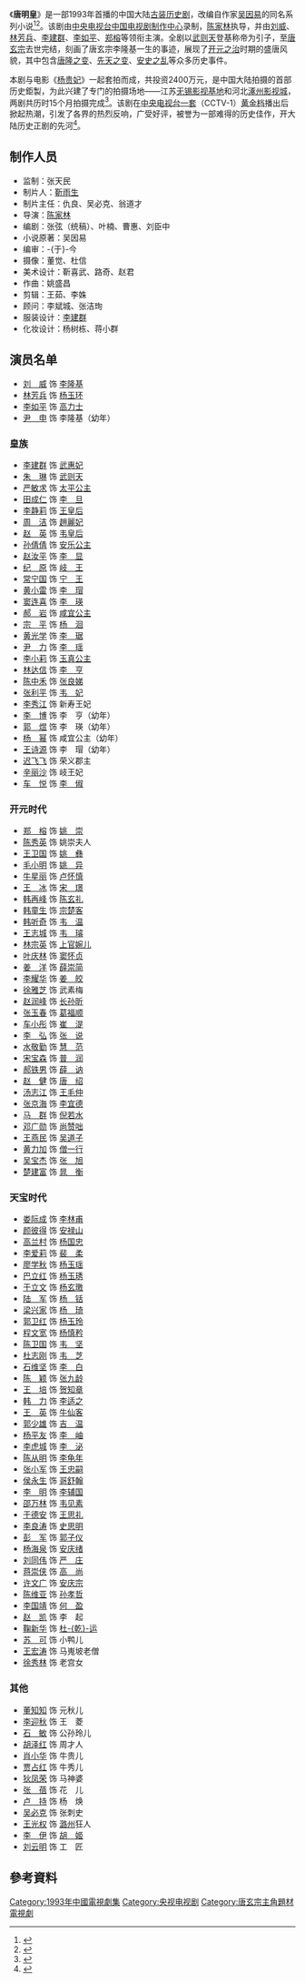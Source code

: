 {{Infobox television
| show_name = 唐明皇
| eng_name = 
| image = 电视剧唐明皇.jpg
| caption = 电视剧海报
| genre = [[历史剧|历史剧]] - [[古装剧|古装]]、宫廷、传记
| format = [[电视连续剧|电视连续剧]]
| based_on = [[吴因易|吴因易]]《唐明皇》系列
| writer = 张弦、叶楠、曹惠、刘臣中
| director = [[陈家林|陈家林]]
| assistance_director = 黄力加、郭少雄、杨捷、陈星、陈卫国、李明、于德安、倪克、程文宽、张力涓
| starring = [[刘威|刘威]]、[[林芳兵|林芳兵]]、[[李建群_(演员)|李建群]]、<br />[[李如平|李如平]]、[[郑榕|郑榕]]
| voices = 吴俊全、狄菲菲、齐杰
| country = {{中国大陆}}
| language = [[普通话|普通话]]
| subtitle = 薛夫彬、王湘衡
| num_episodes = 40集
| theme_music_composer = 姚盛昌
| opentheme = 
| composer = 
| lyricist = 
| endtheme = 
| composer_2 = 
| lyricist_2 = 
| interlude = 
| produce_year = 1990年－1991年
| producer = 靳雨生
| supervising_producer = 张天民
| consultant = 李斌城、张洁珣
| story_editor = 于今
| editor = 王茹、李姝
| location = 江苏[[无锡影视基地|无锡]]、河北[[涿州影视城|涿州]]
| cinematography = 杜信、董觉、杨凯
| company = [[中国中央电视台|中央电视台]]
| channel = [[央视一套|央视一套]]
| picture_format = [[PAL制式|PAL]]
| first_aired = 1993年
| last_aired = 
}}

《'''唐明皇'''》是一部1993年首播的中国大陆[[古装剧|古装]][[历史剧|历史剧]]，改编自作家[[吴因易|吴因易]]的同名系列小说<ref>{{cite news | title=“唐明皇系列”挑战“康熙王朝” | url=http://enjoy.eastday.com/epublish/gb/paper191/20011210/class019100002/hwz543200.htm | newspaper=[[天府早报|天府早报]] | date=2002-01-08 | access-date=2014-07-26 | archive-url=https://web.archive.org/web/20160304141945/http://enjoy.eastday.com/epublish/gb/paper191/20011210/class019100002/hwz543200.htm | archive-date=2016-03-04 | dead-url=yes }}</ref><ref>{{cite news | title=文脉串联古今———川籍艺术家的大唐情缘 | url=http://sichuandaily.scol.com.cn/2007/03/09/20070309547424446346.htm | newspaper=四川日报 | date=2007-03-09 | accessdate=2014-07-26 | archive-date=2016-03-04 | archive-url=https://web.archive.org/web/20160304222336/http://sichuandaily.scol.com.cn/2007/03/09/20070309547424446346.htm | dead-url=no }}</ref>。该剧由[[中国中央电视台|中央电视台]][[中国电视剧制作中心|中国电视剧制作中心]]录制，[[陈家林|陈家林]]执导，并由[[刘威|刘威]]、[[林芳兵|林芳兵]]、[[李建群_(演员)|李建群]]、[[李如平|李如平]]、[[郑榕|郑榕]]等领衔主演。全剧以[[武则天|武则天]]登基称帝为引子，至[[唐玄宗|唐玄宗]]去世完结，刻画了唐玄宗李隆基一生的事迹，展现了[[开元之治|开元之治]]时期的盛唐风貌，其中包含[[唐隆之变|唐隆之变]]、[[先天之变|先天之变]]、[[安史之乱|安史之乱]]等众多历史事件。

本剧与电影《[[杨贵妃_(1992年电影)|杨贵妃]]》一起套拍而成，共投资2400万元，是中国大陆拍摄的首部历史鉅製，为此兴建了专门的拍摄场地——江苏[[无锡影视基地|无锡影视基地]]和河北[[涿州影视城|涿州影视城]]，两剧共历时15个月拍摄完成<ref>{{cite journal | author=徐一鸣 | title=《唐明皇》将向大家拜年 | url=http://www.cnki.com.cn/article/cjfdtotal-dypj199301048.htm | journal=电影评介 | year=1993 | issue=01 | access-date=2014-07-27 | archive-date=2016-03-04 | archive-url=https://web.archive.org/web/20160304103847/http://www.cnki.com.cn/article/cjfdtotal-dypj199301048.htm | dead-url=no }}</ref>。该剧在[[中央电视台一套|中央电视台一套]]（CCTV-1）[[黄金时段|黄金档]]播出后掀起热潮，引发了各界的热烈反响，广受好评，被誉为一部难得的历史佳作，开大陆历史正剧的先河<ref>{{cite news | title=《唐明皇》重出江湖 刘威“皇气”再现央视(图) | url=http://ent.sina.com.cn/v/m/2006-10-19/12201290744.html | newspaper=新浪娱乐 | date=2006-10-19 | accessdate=2014-07-26 | archive-date=2016-03-04 | archive-url=https://web.archive.org/web/20160304125421/http://ent.sina.com.cn/v/m/2006-10-19/12201290744.html | dead-url=no }}</ref>。

== 制作人员 ==
*监制：张天民
*制片人：[[靳雨生|靳雨生]]
*制片主任：仇良、吴必克、翁道才
*导演：[[陈家林|陈家林]]
*编剧：张弦（统稿）、叶楠、曹惠、刘臣中
*小说原著：吴因易
*编审：-{于}-今
*摄像：董觉、杜信
*美术设计：靳喜武、路奇、赵君
*作曲：姚盛昌
*剪辑：王茹、李姝
*顾问：李斌城、张洁珣
*服装设计：[[李建群_(演员)|李建群]]
*化妆设计：杨树栋、蒋小群

== 演员名单 ==
* [[刘威|刘　威]] 饰 [[唐玄宗|李隆基]]
* [[林芳兵|林芳兵]] 饰 [[杨贵妃|杨玉环]]
* [[李如平|李如平]] 饰 [[高力士|高力士]]
* [[尹申|尹　申]] 饰 李隆基（幼年）

=== 皇族 ===
* [[李建群_(演员)|李建群]] 饰 [[貞順皇后_(唐朝)|武惠妃]]
* [[朱琳_(影视演员)|朱　琳]] 饰 [[武则天|武则天]]
* [[严敏求|严敏求]] 饰 [[太平公主|太平公主]]
* [[田成仁|田成仁]] 饰 [[唐睿宗|李　旦]]
* [[李静莉|李静莉]] 饰 [[王皇后_(唐玄宗)|王皇后]] 
* [[周洁|周　洁]] 饰 [[趙麗妃|趙麗妃]]
* [[赵英_(演员)|赵　英]] 饰 [[韦皇后|韦皇后]]
* [[孙倩倩|孙倩倩]] 饰 [[安乐公主|安乐公主]]
* [[赵汝平|赵汝平]] 饰 [[唐中宗|李　显]]
* [[纪原|纪　原]] 饰 [[李範_(唐朝)|岐　王]]
* [[常宁国|常宁国]] 饰 [[李憲_(寧王)|宁　王]]
* [[黄小雷|黄小雷]] 饰 [[李琩|李　瑁]]
* [[窦连喜|窦连喜]] 饰 [[李瑛_(唐朝)|李　瑛]]
* [[郝岩_(演员)|郝　岩]] 饰 [[咸宜公主|咸宜公主]]
* [[宗平|宗　平]] 饰 [[杨洄|杨　洄]]
* [[黄光学_(演员)|黄光学]] 饰 [[李琚_(光王)|李　琚]]
* [[尹力_(导演)|尹　力]] 饰 [[李瑶_(唐朝)|李　瑶]]
* [[李小莉_(演员)|李小莉]] 饰 [[玉真公主|玉真公主]]
* [[林达信|林达信]] 饰 [[唐肅宗|李　亨]]
* [[陈中禾|陈中禾]] 饰 [[張皇后_(唐朝)|张良娣]]
* [[张利平_(演员)|张利平]] 饰 [[韦妃_(唐朝太子妃)|韦　妃]]
* [[李秀江|李秀江]] 饰 新寿王妃
* [[李_博|李　博]] 饰 李　亨（幼年）
* [[郭煜|郭　煜]] 饰 李　瑛（幼年）
* [[杨幂|杨　幂]] 饰 咸宜公主（幼年）
* [[王诗源|王诗源]] 饰 李　瑁（幼年）
* [[迟飞飞|迟飞飞]] 饰 荣义郡主
* [[辛丽沙|辛丽沙]] 饰 岐王妃
* [[车悦|车　悦]] 饰 [[唐代宗|李　俶]]

=== 开元时代 ===
* [[郑榕|郑　榕]] 饰 [[姚崇|姚　崇]]
* [[陈秀英|陈秀英]] 饰 姚崇夫人
* [[王卫国_(1955年)|王卫国]] 饰 [[姚彝|姚　彝]]
* [[毛小明|毛小明]] 饰 [[姚异|姚　异]]
* [[牛星丽|牛星丽]] 饰 [[卢怀慎|卢怀慎]]
* [[王冰_(演员)|王　冰]] 饰 [[宋璟|宋　璟]]
* [[韩再峰|韩再峰]] 饰 [[陈玄礼|陈玄礼]]
* [[韩童生|韩童生]] 饰 [[宗楚客|宗楚客]]
* [[韩听奇|韩听奇]] 饰 [[韦温|韦　温]]
* [[王志城|王志城]] 饰 [[韋璿|韦　璿]]
* [[凌宗英|林宗英]] 饰 [[上官婉儿|上官婉儿]]
* [[叶庆林|叶庆林]] 饰 [[窦怀贞|窦怀贞]]
* [[姜洋_(演员)|姜　洋]] 饰 [[薛崇简|薛崇简]]
* [[李耀华_(演员)|李耀华]] 饰 [[姜皎|姜　皎]]
* [[徐雅芝|徐雅芝]] 饰 武素梅
* [[赵润峰|赵润峰]] 饰 [[长孙昕|长孙昕]]
* [[张玉春|张玉春]] 饰 [[葛福顺|葛福顺]]
* [[车小彤|车小彤]] 饰 [[崔湜|崔　湜]]
* [[李弘_(演员)|李　弘]] 饰 [[張說|张　说]]
* [[水敬勤|水敬勤]] 饰 [[慧范|慧　范]]
* [[宋宝森|宋宝森]] 饰 [[普润|普　润]]
* [[郝铁男|郝铁男]] 饰 [[薛讷|薛　讷]]
* [[赵健_(演员)|赵　健]] 饰 [[唐绍|唐　绍]]
* [[汤志江|汤志江]] 饰 [[王毛仲|王毛仲]]
* [[张京海|张京海]] 饰 [[李宜德|李宜德]]
* [[马群_(演员)|马　群]] 饰 [[倪若水|倪若水]]
* [[邓广勋|邓广勋]] 饰 [[尚赞咄|尚赞咄]]
* [[王燕民|王燕民]] 饰 [[吴道子|吴道子]]
* [[黄力加|黄力加]] 饰 [[僧一行|僧一行]]
* [[吴宝杰|吴宝杰]] 饰 [[張旭|张　旭]]
* [[楚建富|楚建富]] 饰 [[阿倍仲麻呂|晁　衡]]

=== 天宝时代 ===
* [[娄际成|娄际成]] 饰 [[李林甫|李林甫]]
* [[颜彼得|颜彼得]] 饰 [[安禄山|安禄山]]
* [[高兰村|高兰村]] 饰 [[杨国忠|杨国忠]]
* [[李爱莉|李爱莉]] 饰 [[裴柔|裴　柔]]
* [[廖学秋|廖学秋]] 饰 [[楊氏_(虢國夫人)|杨玉瑶]]
* [[巴立红|巴立红]] 饰 [[杨氏_(韩国夫人)|杨玉琇]]
* [[于立文|于立文]] 饰 [[楊玄璬|杨玄璬]]
* [[陆军_(演员)|陆　军]] 饰 [[杨铦|杨　铦]]
* [[梁兴家|梁兴家]] 饰 [[杨锜|杨　琦]]
* [[郭卫红|郭卫红]] 饰 [[杨氏_(秦国夫人)|杨玉玲]]
* [[程文宽|程文宽]] 饰 [[杨慎矜|杨慎矜]]
* [[陈卫国|陈卫国]] 饰 [[韦坚|韦　坚]]
* [[杜志刚|杜志刚]] 饰 [[韦芝|韦　芝]]
* [[石维坚|石维坚]] 饰 [[李白|李　白]]
* [[陈颖_(演员)|陈　颖]] 饰 [[张九龄|张九龄]]
* [[王培_(演员)|王　培]] 饰 [[贺知章|贺知章]]
* [[韩力|韩　力]] 饰 [[李适之|李适之]]
* [[王英_(演员)|王　英]] 饰 [[牛仙客|牛仙客]]
* [[郭少雄|郭少雄]] 饰 [[吉温|吉　温]]
* [[杨平友|杨平友]] 饰 [[李岫|李　岫]]
* [[李虎城|李虎城]] 饰 [[李泌|李　泌]]
* [[陈从明|陈从明]] 饰 [[李龟年|李龟年]]
* [[张小军|张小军]] 饰 [[王忠嗣|王忠嗣]]
* [[侯永生|侯永生]] 饰 [[哥舒翰|哥舒翰]]
* [[李明_(演员)|李　明]] 饰 [[李辅国|李辅国]]
* [[邵万林|邵万林]] 饰 [[韦见素|韦见素]]
* [[于德安|于德安]] 饰 [[王思礼|王思礼]]
* [[李良涛|李良涛]] 饰 [[史思明|史思明]]
* [[彭军_(演员)|彭　军]] 饰 [[郭子仪|郭子仪]]
* [[杨海泉|杨海泉]] 饰 [[安庆绪|安庆绪]]
* [[刘同伟|刘同伟]] 饰 [[严庄|严　庄]]
* [[蒋崇侠|蒋崇侠]] 饰 [[高尚|高　尚]]
* [[许文广|许文广]] 饰 [[安庆宗|安庆宗]]
* [[陈维亚|陈维亚]] 饰 [[孙孝哲|孙孝哲]]
* [[李国靖|李国靖]] 饰 [[何盈|何　盈]]
* [[赵凯_(演员)|赵　凯]] 饰 李　起
* [[鞠新华|鞠新华]] 饰 [[杜乾运|杜-{乾}-运]]
* [[苏可|苏　可]] 饰 小鸭儿
* [[王宏涛|王宏涛]] 饰 马嵬坡老僧
* [[徐秀林|徐秀林]] 饰 老宫女

=== 其他 ===
* [[董智芝|董知知]] 饰 元秋儿
* [[李迎秋|李迎秋]] 饰 王　菱
* [[石敏|石　敏]] 饰 公孙玲儿
* [[胡泽红|胡泽红]] 饰 周才人
* [[肖小华|肖小华]] 饰 牛贵儿
* [[贾占红|贾占红]] 饰 牛秀儿
* [[狄凤荣|狄凤荣]] 饰 马神婆
* [[张蓓|张　蓓]] 饰 花　儿
* [[卢持|卢　持]] 饰 杨　焕
* [[吴必克|吴必克]] 饰 张刺史
* [[王光权|王光权]] 饰 [[潞州|潞州]]狂人
* [[李伊_(中国女演员)|李　伊]] 饰 [[胡姬|胡　姬]]
* [[刘云明|刘云明]] 饰 工　匠

==參考資料==
<div class="references-small">
<references />
</div>

{{DEFAULTSORT:Tang唐明皇}}
[[Category:1993年中國電視劇集|Category:1993年中國電視劇集]]
[[Category:央视电视剧|Category:央视电视剧]]
[[Category:唐玄宗主角題材電視劇|Category:唐玄宗主角題材電視劇]]